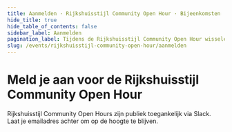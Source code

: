 ```yaml
---
title: Aanmelden · Rijkshuisstijl Community Open Hour · Bijeenkomsten
hide_title: true
hide_table_of_contents: false
sidebar_label: Aanmelden
pagination_label: Tijdens de Rijkshuisstijl Community Open Hour wisselen verschillende organisaties informatie, inzichten en tips uit over de Rijkshuisstijl. Lees hier hoe je mee kunt doen en wanneer het plaatsvindt.
slug: /events/rijkshuisstijl-community-open-hour/aanmelden
---
```



# Meld je aan voor de Rijkshuisstijl Community Open Hour

Rijkshuisstijl Community Open Hours zijn publiek toegankelijk via Slack. Laat je emailadres achter om op de hoogte te blijven.

<NewsletterSignUp
  listId="p3jpgjmp4x"
  emailFieldId="Cx3tegsyt2"
  firstNameFieldId="QUBgX4085P"
  thanksPage="https://nldesignsystem.nl/events/rijkshuisstijl-community-open-hour/aanmelden/bedankt"
  laPostaId="iyihtuzpiq"
/>

